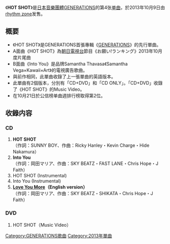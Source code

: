 {{unreferenced|time=2014-12-05T02:50:09+00:00}}
{{Infobox Single
| Name           = HOT SHOT
| Cover          = 
| Artist         = [[GENERATIONS_from_EXILE_TRIBE|GENERATIONS]]
| Album          = [[GENERATIONS_(GENERATIONS專輯)|GENERATIONS]]
| A-side         = HOT SHOT
| B-side         = Into You<br/>Love You More（English version）
| Released       = 2013年10月9日
| Format         = [[單曲|單曲]]
| Recorded       = 2013年<br/>{{JPN}}
| Genre          = [[J-POP|J-POP]]
| Lenght         =
| Label          = [[rhythm_zone|rhythm zone]]
| Writer         = 
| Producer       = 
| Certification  = 
| Chart position = * 週間最高排名第2位<small>（[[Oricon公信榜|Oricon]]）</small>
| Last single    = [[Love_You_More|Love You More]]<br/>（2013年）
| This single    = '''HOT SHOT'''<br/>（2013年）
| Next single    = [[NEVER_LET_YOU_GO|NEVER LET YOU GO]]<br/>（2014年）
| Misc           =
}}

《'''HOT SHOT'''》是[[日本|日本]][[音樂團體|音樂團體]][[GENERATIONS_from_EXILE_TRIBE|GENERATIONS]]的第4张[[单曲|单曲]]，於2013年10月9日由[[rhythm_zone|rhythm zone]]发售。

== 概要 ==
* 《HOT SHOT》是GENERATIONS首張專輯《[[GENERATIONS_(GENERATIONS專輯)|GENERATIONS]]》的先行單曲。
* A面曲《HOT SHOT》為[[朝日電視台|朝日電視台]]節目《お願い!ランキング》2013年10月度片尾曲
* B面曲《Into You》是品牌Samantha Thavasa《Samantha Vega×Kawaii×Art》的電視廣告歌曲。
* 與前作相同，此單曲收錄了上一張單曲的英語版本。
* 此單曲有2個版本，分別有「CD+DVD」和「CD ONLY」。「CD+DVD」收錄了《HOT SHOT》的Music Video。
* 在10月21日於公信榜单曲週排行榜取得第2位。

== 收錄内容 ==
===CD===
# '''HOT SHOT'''<br/>（作詞：SUNNY BOY、作曲：Ricky Hanley・Kevin Charge・Hide Nakamura）
# '''Into You'''<br/>（作詞：岡田マリア、作曲：SKY BEATZ・FAST LANE・Chris Hope・J Faith）
# HOT SHOT (Instrumental)
# Into You (Instrumental)
# '''[[Love_You_More|Love You More]]（English version）'''<br/>（作詞：岡田マリア、作曲：SKY BEATZ・SHIKATA・Chris Hope・J Faith）

===DVD===
# HOT SHOT（Music Video）




{{GENERATIONS from EXILE TRIBE}}

{{DEFAULTSORT:HOT SHOT}}
[[Category:GENERATIONS歌曲|Category:GENERATIONS歌曲]]
[[Category:2013年單曲|Category:2013年單曲]]